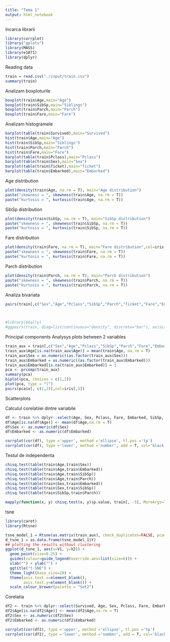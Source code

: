 ```yaml
---
title: "Tema 1"
output: html_notebook
---
```

Incarca librarii

```r
library(corrplot)
library("gplots")
library(MASS)
library(e1071)
library(dplyr)
```

Reading data

```r
train = read.csv("./input/train.csv")
summary(train)
```
Analizam boxploturile

```r
boxplot(train$Age,main="Age")
boxplot(train$SibSp,main="Siblings")
boxplot(train$Parch,main="Parch")
boxplot(train$Fare,main="Fare")
```

Analizam histogramele

```r
barplot(table(train$Survived),main="Survived")
hist(train$Age,main="Age")
hist(train$SibSp,main="Siblings")
hist(train$Parch,main="Parch")
hist(train$Fare,main="Fare")
barplot(table(train$Pclass),main="Pclass")
barplot(table(train$Sex),main="Sex")
barplot(table(train$Ticket),main="Ticket")
barplot(table(train$Embarked),main="Embarked")
```

Age distribution
```r
plot(density(train$Age, na.rm = T), main="Age distribution")
paste("skewness = ", skewness(train$Age, na.rm = T)) 
paste("kurtosis = ", kurtosis(train$Age, na.rm = T)) 

```
SibSp distribution
```r
plot(density(train$SibSp, na.rm = T), main="SibSp distribution")
paste("skewness = ", skewness(train$SibSp, na.rm = T)) 
paste("kurtosis = ", kurtosis(train$SibSp, na.rm = T)) 

```
Fare distribution
```r
plot(density(train$Fare, na.rm = T), main="Fare distribution",col=iris[,5])
paste("skewness = ", skewness(train$Fare, na.rm = T)) 
paste("kurtosis = ", kurtosis(train$Fare, na.rm = T)) 

```
Parch distribution
```r
plot(density(train$Parch, na.rm = T), main="Parch distribution")
paste("skewness = ", skewness(train$Parch, na.rm = T)) 
paste("kurtosis = ", kurtosis(train$Parch, na.rm = T)) 

```



Analiza bivariata
```r

pairs(train[,c("Sex","Age","Pclass","SibSp","Parch","Ticket","Fare","Embarked")])

 

#library(GGally)
#ggpairs(train, diag=list(continuous="density", discrete="bar"), axisLabels="show")
```

Principal components Analysys plots between 2 variables
```r
train_aux = train[,c("Sex","Age","Pclass","SibSp","Parch","Fare","Embarked")]
train_aux$Age[is.na(train_aux$Age)] = mean(train$Age, na.rm = T)
train_aux$Sex = as.numeric((as.factor(train_aux$Sex)))
train_aux$Embarked = as.numeric((as.factor(train_aux$Embarked)))
train_aux$Embarked[is.na(train_aux$Embarked)] = 3
pca <- prcomp(train_aux)
summary(pca)
biplot(pca, choices = c(1,2))
plot(pca, type = "l")
pairs(pca$x[, c(1,2)],col=iris[,5])
```

Scatterplots


Calculul corelatiiei dintre variabile

```r

df <- train %>% dplyr::select(Age, Sex, Pclass, Fare, Embarked, SibSp, Parch)
df$Age[is.na(df$Age)] <- mean(df$Age,na.rm = T)
df$Sex <- as.numeric(df$Sex)
df$Embarked <- as.numeric(df$Embarked)

corrplot(cor(df), type ='upper', method ='ellipse', tl.pos ='tp')
corrplot(cor(df), type ='lower', method ='number', add = T, col='black', cl.pos='n',diag=F)
```

Testul de independenta

```r
chisq.test(table(train$Age,train$Sex)) 
chisq.test(table(train$Age,train$Embarked)) 
chisq.test(table(train$Age,train$SibSp)) 
chisq.test(table(train$Age,train$Parch)) 
chisq.test(table(train$Sex,train$Embarked))
chisq.test(table(train$Sex,train$SibSp))
chisq.test(table(train$SibSp,train$Parch))

mapply(function(x, y) chisq.test(x, y)$p.value, train[, -5], MoreArgs=list(train[,5]))

```
tsne
```r

library(caret)  
library(Rtsne)

tsne_model_1 = Rtsne(as.matrix(train_aux), check_duplicates=FALSE, pca=TRUE, perplexity=30, theta=0.5, dims=2)
d_tsne_1 = as.data.frame(tsne_model_1$Y)
## plotting the results without clustering
ggplot(d_tsne_1, aes(x=V1, y=V2)) +  
  geom_point(size=0.25) +
  guides(colour=guide_legend(override.aes=list(size=6))) +
  xlab("") + ylab("") +
  ggtitle("t-SNE") +
  theme_light(base_size=20) +
  theme(axis.text.x=element_blank(),
        axis.text.y=element_blank()) +
  scale_colour_brewer(palette = "Set2")
```


Corelatia

```r

df2 <- train %>% dplyr::select(Survived, Age, Sex, Pclass, Fare, Embarked, SibSp, Parch)
df2$Age[is.na(df2$Age)] <- mean(df2$Age,na.rm = T)
df2$Sex <- as.numeric(df2$Sex)
df2$Embarked <- as.numeric(df2$Embarked)

corrplot(cor(df2), type ='upper', method ='ellipse', tl.pos ='tp')
corrplot(cor(df2), type ='lower', method ='number', add = T, col='black', cl.pos='n',diag=F)
```

